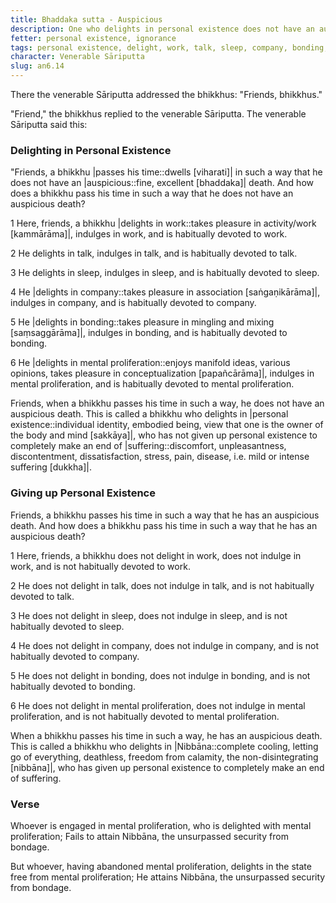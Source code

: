 ```yaml
---
title: Bhaddaka sutta - Auspicious
description: One who delights in personal existence does not have an auspicious death. One who delights in Nibbāna and gives up personal existence has an auspicious death.
fetter: personal existence, ignorance
tags: personal existence, delight, work, talk, sleep, company, bonding, mental proliferation, Nibbāna, auspicious, suffering, death, an, an6
character: Venerable Sāriputta
slug: an6.14
---
```


There the venerable Sāriputta addressed the bhikkhus: "Friends, bhikkhus."

"Friend," the bhikkhus replied to the venerable Sāriputta. The venerable Sāriputta said this:

### Delighting in Personal Existence

"Friends, a bhikkhu \|passes his time::dwells [viharati]| in such a way that he does not have an |auspicious::fine, excellent [bhaddaka]| death. And how does a bhikkhu pass his time in such a way that he does not have an auspicious death?

1 Here, friends, a bhikkhu \|delights in work::takes pleasure in activity/work [kammārāma]|, indulges in work, and is habitually devoted to work.

2 He delights in talk, indulges in talk, and is habitually devoted to talk.

3 He delights in sleep, indulges in sleep, and is habitually devoted to sleep.

4 He \|delights in company::takes pleasure in association [saṅgaṇikārāma]|, indulges in company, and is habitually devoted to company.

5 He \|delights in bonding::takes pleasure in mingling and mixing [saṃsaggārāma]|, indulges in bonding, and is habitually devoted to bonding.

6 He \|delights in mental proliferation::enjoys manifold ideas, various opinions, takes pleasure in conceptualization [papañcārāma]|, indulges in mental proliferation, and is habitually devoted to mental proliferation.

Friends, when a bhikkhu passes his time in such a way, he does not have an auspicious death. This is called a bhikkhu who delights in \|personal existence::individual identity, embodied being, view that one is the owner of the body and mind [sakkāya]|, who has not given up personal existence to completely make an end of |suffering::discomfort, unpleasantness, discontentment, dissatisfaction, stress, pain, disease, i.e. mild or intense suffering [dukkha]|.

### Giving up Personal Existence

Friends, a bhikkhu passes his time in such a way that he has an auspicious death. And how does a bhikkhu pass his time in such a way that he has an auspicious death?

1 Here, friends, a bhikkhu does not delight in work, does not indulge in work, and is not habitually devoted to work.

2 He does not delight in talk, does not indulge in talk, and is not habitually devoted to talk.

3 He does not delight in sleep, does not indulge in sleep, and is not habitually devoted to sleep.

4 He does not delight in company, does not indulge in company, and is not habitually devoted to company.

5 He does not delight in bonding, does not indulge in bonding, and is not habitually devoted to bonding.

6 He does not delight in mental proliferation, does not indulge in mental proliferation, and is not habitually devoted to mental proliferation.

When a bhikkhu passes his time in such a way, he has an auspicious death. This is called a bhikkhu who delights in |Nibbāna::complete cooling, letting go of everything, deathless, freedom from calamity, the non-disintegrating [nibbāna]|, who has given up personal existence to completely make an end of suffering.

### Verse

Whoever is engaged in mental proliferation,
who is delighted with mental proliferation;
Fails to attain Nibbāna,
the unsurpassed security from bondage.

But whoever, having abandoned mental proliferation,
delights in the state free from mental proliferation;
He attains Nibbāna,
the unsurpassed security from bondage.